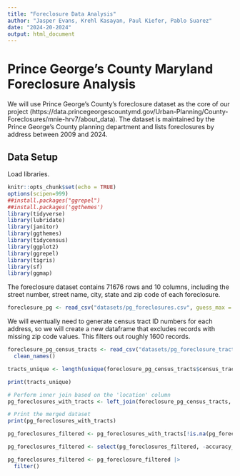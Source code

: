 ```yaml
---
title: "Foreclosure Data Analysis"
author: "Jasper Evans, Krehl Kasayan, Paul Kiefer, Pablo Suarez"
date: "2024-20-2024"
output: html_document
---
```


# Prince George's County Maryland Foreclosure Analysis

We will use Prince George's County's foreclosure dataset as the core of our project (https://data.princegeorgescountymd.gov/Urban-Planning/County-Foreclosures/mnie-hrv7/about_data). The dataset is maintained by the Prince George's County planning department and lists foreclosures by address between 2009 and 2024. 

## Data Setup

Load libraries.

```r
knitr::opts_chunk$set(echo = TRUE)
options(scipen=999)
##install.packages("ggrepel")
##install.packages('ggthemes')
library(tidyverse)
library(lubridate)
library(janitor)
library(ggthemes)
library(tidycensus)
library(ggplot2)
library(ggrepel)
library(tigris)
library(sf)
library(ggmap)
```


The foreclosure dataset contains 71676 rows and 10 columns, including the street number, street name, city, state and zip code of each foreclosure.

```r
foreclosure_pg <- read_csv("datasets/pg_foreclosures.csv", guess_max = 71677)
```

We will eventually need to generate census tract ID numbers for each address, so we will create a new dataframe that excludes records with missing zip code values. This filters out roughly 1600 records.

```r
foreclosure_pg_census_tracts <- read_csv("datasets/pg_foreclosure_tract_geocodio.csv", guess_max = 71677) |>
  clean_names()
```

```r
tracts_unique <- length(unique(foreclosure_pg_census_tracts$census_tract_code))

print(tracts_unique)
```

```r
# Perform inner join based on the 'location' column
pg_foreclosures_with_tracts <- left_join(foreclosure_pg_census_tracts, foreclosure_pg, by = "location")

# Print the merged dataset
print(pg_foreclosures_with_tracts)
```

```r
pg_foreclosures_filtered <- pg_foreclosures_with_tracts[!is.na(pg_foreclosures_with_tracts$census_tract_code), ]
```

```r
pg_foreclosures_filtered <- select(pg_foreclosures_filtered, -accuracy_score, -accuracy_type, -source, -full_fips_block, -metro_micro_statistical_area_name,-metro_micro_statistical_area_code, -metro_micro_statistical_area_type, -combined_statistical_area_name, -metropolitan_division_area_name, -metropolitan_division_area_code, -addressoccupied, -city.y, -state.y, street_address, -full_fips_block)
```

```r
pg_foreclosures_filtered <- pg_foreclosure_filtered |>
  filter()
```


